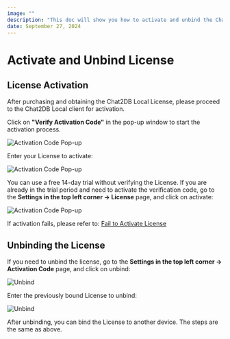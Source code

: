 ```yaml
---
image: ""
description: "This doc will show you how to activate and unbind the Chat2DB Local License."
date: September 27, 2024
---
```


# Activate and Unbind License

## License Activation

After purchasing and obtaining the Chat2DB Local License, please proceed to the Chat2DB Local client for activation.

Click on **"Verify Activation Code"** in the pop-up window to start the activation process.

![Activation Code Pop-up](/image/start-guide/license1-en.jpg)

Enter your License to activate:

![Activation Code Pop-up](/image/start-guide/license2-en.png)

You can use a free 14-day trial without verifying the License. If you are already in the trial period and need to activate the verification code, go to the **Settings in the top left corner -> License** page, and click on activate:

![Activation Code Pop-up](/image/start-guide/license3-en.jpg)

If activation fails, please refer to: [Fail to Activate License](/docs/question/fail-to-activate-license)

## Unbinding the License

If you need to unbind the license, go to the **Settings in the top left corner -> Activation Code** page, and click on unbind:

![Unbind](/image/start-guide/unbind-en.jpg)

Enter the previously bound License to unbind:

![Unbind](/image/start-guide/unbind1-en.jpg)

After unbinding, you can bind the License to another device. The steps are the same as above.